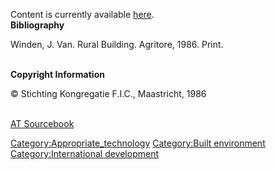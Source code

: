 Content is currently available [http://www.cd3wd.com/cd3wd_40/GTZCRYS3/h4246e.pdf here]. <br> 

'''Bibliography''' 

Winden, J. Van. Rural Building. Agritore, 1986. Print. 

<br> 

'''Copyright Information''' 

©&nbsp;Stichting Kongregatie F.I.C., Maastricht, 1986 

<br>

[[AT Sourcebook]]
[[Category:Appropriate_technology]]
[[Category:Built environment]]
[[Category:International development]]